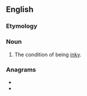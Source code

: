 ==English==

===Etymology===
{{suffix|en|inky|ness}}

===Noun===
{{en-noun|-}}

# The condition of being [[inky]].

===Anagrams===
* {{l|en|kinesins}}
* {{l|en|skinnies}}